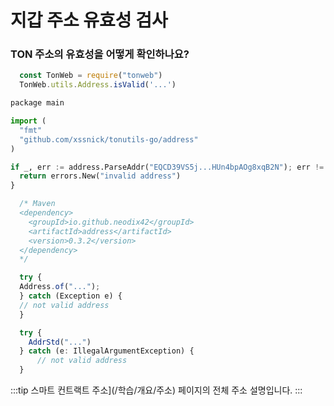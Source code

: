 
# 지갑 주소 유효성 검사

### TON 주소의 유효성을 어떻게 확인하나요?

<Tabs groupId="address-examples">

<TabItem value="Tonweb" label="JS (Tonweb)">

```js
  const TonWeb = require("tonweb")
  TonWeb.utils.Address.isValid('...')
```

</TabItem>
  <TabItem value="GO" label="tonutils-go">

```python
package main

import (
  "fmt"
  "github.com/xssnick/tonutils-go/address"
)

if _, err := address.ParseAddr("EQCD39VS5j...HUn4bpAOg8xqB2N"); err != nil {
  return errors.New("invalid address")
}
```

</TabItem>
  <TabItem value="Java" label="ton4j">

```javascript
  /* Maven
  <dependency>
    <groupId>io.github.neodix42</groupId>
    <artifactId>address</artifactId>
    <version>0.3.2</version>
  </dependency>
  */

  try {
  Address.of("...");
  } catch (Exception e) {
  // not valid address
  }
```

</TabItem>
  <TabItem value="Kotlin" label="ton-kotlin">

```javascript
  try {
    AddrStd("...")
  } catch (e: IllegalArgumentException) {
      // not valid address
  }
```

</TabItem>
</Tabs>

:::tip
스마트 컨트랙트 주소](/학습/개요/주소) 페이지의 전체 주소 설명입니다.
:::
